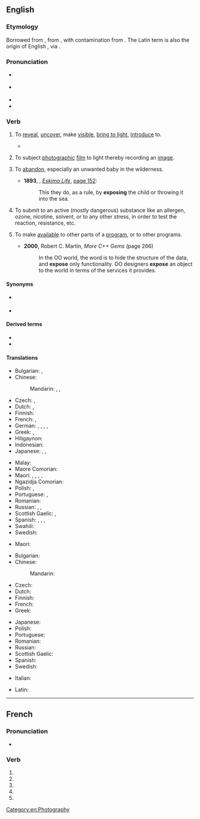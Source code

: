{{also|exposé|Exposé}}
==English==

===Etymology===
Borrowed from {{bor|en|frm|exposer||to lay open, set forth}}, from {{der|en|la|expōnō||set forth}}, with contamination from {{m|frm|poser||to lay, place}}. The Latin term is also the origin of English {{m|en|expound}}, via {{etyl|fro|en}} {{m|fro|espondre||to set forth, explain}}.

===Pronunciation===
* {{a|RP}} {{IPA|/ɪkˈspəʊz/|lang=en}}
* {{a|GenAm}} {{IPA|/ɪkˈspoʊz/|/ɛkˈspoʊz/|lang=en}}
* {{audio|en-us-expose.ogg|Audio (US)|lang=en}}
* {{rhymes|əʊz|lang=en}}

===Verb===
{{en-verb|expos}}

# {{senseid|en|to reveal, uncover, make visible, bring to light, introduce to}}{{lb|en|transitive}} To [[reveal]], [[uncover]], make [[visible]], [[bring to light]], [[introduce]] to.
#* {{quote-magazine|date=2013-06-07|author={{w|Gary Younge}}
|volume=188|issue=26|page=18|magazine={{w|The Guardian Weekly}}
|title=[http://www.guardian.co.uk/commentisfree/2013/jun/02/hypocrisy-lies-at-heart-bradley-manning-trial Hypocrisy lies at heart of Manning prosecution]
|passage=The dispatches revealed details of corruption and kleptocracy that many Tunisians suspected,&nbsp;[&hellip;]. They also '''exposed''' the blatant discrepancy between the west's professed values and actual foreign policies.}}
# {{senseid|en|to subject photographic film to light, thereby recording an image}}{{lb|en|transitive}} To subject [[photograph]]ic [[film]] to light thereby recording an [[image]].
# {{lb|en|transitive}} To [[abandon]], especially an unwanted baby in the wilderness.
#* '''1893''', {{w|Fridtjof Nansen}}, ''[[s:Eskimo Life|Eskimo Life]]'', [[s:Page:Eskimo Life.djvu/194|page 152]]:
#*: This they do, as a rule, by '''exposing''' the child or throwing it into the sea.
# To submit to an active (mostly dangerous) substance like an allergen, ozone, nicotine, solvent, or to any other stress, in order to test the reaction, resistance, etc.
# {{lb|en|computing|transitive}} To make [[available]] to other parts of a [[program]], or to other programs.
#* '''2000''', Robert C. Martin, ''More C++ Gems'' (page 266)
#*: In the OO world, the word is to hide the structure of the data, and '''expose''' only functionality. OO designers '''expose''' an object to the world in terms of the services it provides.

====Synonyms====
* {{sense|to reveal [a hidden aspect of one's character]}} {{l|en|bewray}}
* {{sense|to remove clothing; bare}} {{l|en|nake}}

====Derived terms====
* {{l|en|expose oneself}}
* {{l|en|exposure}}

====Translations====
{{trans-top|to reveal, uncover, make visible, bring to light, introduce to}}
* Bulgarian: {{t+|bg|откривам|sc=Cyrl}}, {{t+|bg|разкривам|sc=Cyrl}}
* Chinese:
*: Mandarin: {{t+|cmn|揭露|tr=jiēlù|sc=Hani}}, {{t+|cmn|暴露|tr=bàolù|sc=Hani}}, {{t+|cmn|露出|tr=lùchū|sc=Hani}}
* Czech: {{t|cs|vystavit}}, {{t|cs|odhalit|pf}}
* Dutch: {{t|nl|[[zichtbaar]] [[maken]]}}, {{t+|nl|blootleggen}}
* Finnish: {{t+|fi|paljastaa}}
* French: {{t+|fr|exposer}}, {{t+|fr|dénoncer}}
* German: {{t+|de|aufdecken}}, {{t+|de|offenbaren}}, {{t+|de|entblößen}}, {{t|de|bloßlegen}}, {{t+|de|enttarnen}}
* Greek: {{t+|el|αποκαλύπτω}}, {{t+|el|εκθέτω}}
* Hiligaynon: {{t|hil|abansada|alt=abansáda}}
* Indonesian: {{t+|id|papar}}
* Japanese: {{t|ja|晒す|tr=さらす, sarasu|sc=Hani}}, {{t|ja|暴く|tr=あばく, abaku}}, {{t|ja|暴露する|tr=ばくろする, bakuro-surú}}
{{trans-mid}}
* Malay: {{t|ms|dedah}}
* Maore Comorian: {{t|swb|v̄enua|tr=uvenua|alt=uv̄enua}}
* Maori: {{t|mi|rakorako}}, {{t|mi|whakaari}}, {{t|mi|hura}}, {{t|mi|whakapūangiangi}} {{qualifier|to the wind}}, {{t|mi|pārara}}
* Ngazidja Comorian: {{t|zdj|pvenua|alt=upvenua}}
* Polish: {{t+|pl|odsłonić}}, {{t+|pl|ukazać}}
* Portuguese: {{t+|pt|expor}}, {{t+|pt|revelar}}
* Romanian: {{t+|ro|expune}}
* Russian: {{t+|ru|выставля́ть}}, {{t+|ru|раскрыва́ть}}, {{t+|ru|обнажа́ть}}
* Scottish Gaelic: {{t|gd|foillsich}}, {{t|gd|rùisg}}
* Spanish: {{t+|es|exponer}}, {{t+|es|revelar}}, {{t+|es|descubrir}}, {{t+|es|exhibir}}
* Swahili: {{t|sw|funua|alt=kufunua}}
* Swedish: {{t+|sv|blottlägga}}
{{trans-bottom}}

{{trans-top|to uncover something so it is open to the elements}}
{{trans-mid}}
* Maori: {{t|mi|whakapūangiangi}} {{qualifier|to the wind}}
{{trans-bottom}}

{{trans-top|to subject photographic film to light}}
* Bulgarian: {{t|bg|експонирам|sc=Cyrl}}
* Chinese:
*: Mandarin: {{t+|cmn|曝光|tr=pùguāng|sc=Hani}}
* Czech: {{t|cs|exponovat}}
* Dutch: {{t+|nl|blootstellen}}
* Finnish: {{t+|fi|valottaa}}
* French: {{t+|fr|exposer}}
* Greek: {{t+|el|εκθέτω}}
{{trans-mid}}
* Japanese: {{t|ja|露光させる|tr=ろこうさせる, rokō-saseru}}
* Polish: {{t+|pl|naświetlić}}
* Portuguese: {{t+|pt|expor}}
* Romanian: {{t+|ro|expune}}
* Russian: {{t|ru|де́лать вы́держку}}
* Scottish Gaelic: {{t|gd|nochd}}
* Spanish: {{t+|es|exponer}}
* Swedish: {{t+|sv|exponera}}
{{trans-bottom}}

{{trans-top|to submit to an active substance}}
{{trans-mid}}
{{trans-bottom}}

{{checktrans-top}}
* Italian: {{t+check|it|esporre}}
{{trans-mid}}
* Latin: {{t+check|la|exponere}}
{{trans-bottom}}

[[Category:en:Photography]]

----

==French==

===Pronunciation===
* {{IPA|lang=fr|/ɛk.spoz/}}

===Verb===
{{head|fr|verb form}}

# {{inflection of|exposer||1|s|pres|indc|lang=fr}}
# {{inflection of|exposer||3|s|pres|indc|lang=fr}}
# {{inflection of|exposer||1|s|pres|subj|lang=fr}}
# {{inflection of|exposer||1|s|pres|subj|lang=fr}}
# {{inflection of|exposer||2|s|impr|lang=fr}}